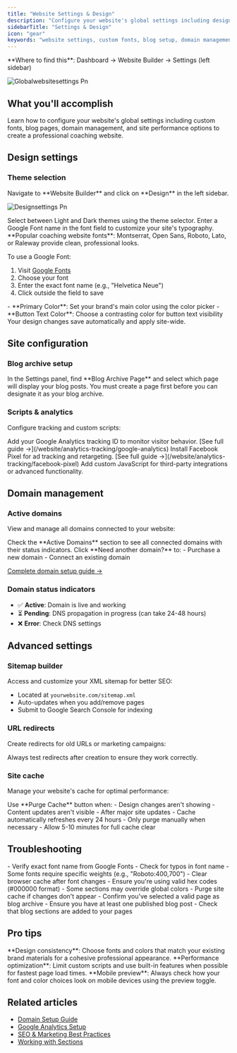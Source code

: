 ```yaml
---
title: "Website Settings & Design"
description: "Configure your website's global settings including design theme, fonts, blog setup, domains, caching, and advanced options in CoachIQ's Website Builder."
sidebarTitle: "Settings & Design"
icon: "gear"
keywords: "website settings, custom fonts, blog setup, domain management, site cache, CoachIQ design"
---
```


<Info>
**Where to find this**: Dashboard → Website Builder → Settings (left sidebar)
</Info>

![Globalwebsitesettings Pn](/images/globalwebsitesettings.png)

## What you'll accomplish

Learn how to configure your website's global settings including custom fonts, blog pages, domain management, and site performance options to create a professional coaching website.

## Design settings

### Theme selection

<Steps>
<Step title="Access design settings">
Navigate to **Website Builder** and click on **Design** in the left sidebar.

![Designsettings Pn](/images/designsettings.png)

</Step>

<Step title="Choose your theme">
Select between Light and Dark themes using the theme selector.
</Step>

<Step title="Set custom fonts">
Enter a Google Font name in the font field to customize your site's typography.

<Tip>
**Popular coaching website fonts**: Montserrat, Open Sans, Roboto, Lato, or Raleway provide clean, professional looks.
</Tip>

To use a Google Font:
1. Visit [Google Fonts](https://fonts.google.com)
2. Choose your font
3. Enter the exact font name (e.g., "Helvetica Neue")
4. Click outside the field to save
</Step>

<Step title="Configure colors">
- **Primary Color**: Set your brand's main color using the color picker
- **Button Text Color**: Choose a contrasting color for button text visibility

<Check>
Your design changes save automatically and apply site-wide.
</Check>
</Step>
</Steps>

## Site configuration

### Blog archive setup

<Steps>
<Step title="Select your blog page">
In the Settings panel, find **Blog Archive Page** and select which page will display your blog posts.

<Note>
You must create a page first before you can designate it as your blog archive.
</Note>
</Step>
</Steps>

### Scripts & analytics

Configure tracking and custom scripts:

<AccordionGroup>
<Accordion title="Google Analytics">
Add your Google Analytics tracking ID to monitor visitor behavior.
[See full guide →](/website/analytics-tracking/google-analytics)
</Accordion>

<Accordion title="Facebook Pixel">
Install Facebook Pixel for ad tracking and retargeting.
[See full guide →](/website/analytics-tracking/facebook-pixel)
</Accordion>

<Accordion title="Custom Scripts">
Add custom JavaScript for third-party integrations or advanced functionality.
</Accordion>
</AccordionGroup>

## Domain management

### Active domains

View and manage all domains connected to your website:

<Steps>
<Step title="View active domains">
Check the **Active Domains** section to see all connected domains with their status indicators.
</Step>

<Step title="Add a domain">
Click **Need another domain?** to:
- Purchase a new domain
- Connect an existing domain

[Complete domain setup guide →](/website/domain-setup/purchasing-domain)
</Step>
</Steps>

### Domain status indicators
- ✅ **Active**: Domain is live and working
- ⏳ **Pending**: DNS propagation in progress (can take 24-48 hours)
- ❌ **Error**: Check DNS settings

## Advanced settings

### Sitemap builder

Access and customize your XML sitemap for better SEO:
- Located at `yourwebsite.com/sitemap.xml`
- Auto-updates when you add/remove pages
- Submit to Google Search Console for indexing

### URL redirects

Create redirects for old URLs or marketing campaigns:

<Warning>
Always test redirects after creation to ensure they work correctly.
</Warning>

### Site cache

Manage your website's cache for optimal performance:

<Steps>
<Step title="When to purge cache">
Use **Purge Cache** button when:
- Design changes aren't showing
- Content updates aren't visible
- After major site updates
</Step>

<Step title="Cache best practices">
- Cache automatically refreshes every 24 hours
- Only purge manually when necessary
- Allow 5-10 minutes for full cache clear
</Step>
</Steps>

## Troubleshooting

<AccordionGroup>
<Accordion title="Custom font not displaying">
- Verify exact font name from Google Fonts
- Check for typos in font name
- Some fonts require specific weights (e.g., "Roboto:400,700")
- Clear browser cache after font changes
</Accordion>

<Accordion title="Colors not updating">
- Ensure you're using valid hex codes (#000000 format)
- Some sections may override global colors
- Purge site cache if changes don't appear
</Accordion>

<Accordion title="Blog page not working">
- Confirm you've selected a valid page as blog archive
- Ensure you have at least one published blog post
- Check that blog sections are added to your pages
</Accordion>
</AccordionGroup>

## Pro tips

<Tip>
**Design consistency**: Choose fonts and colors that match your existing brand materials for a cohesive professional appearance.
</Tip>

<Tip>
**Performance optimization**: Limit custom scripts and use built-in features when possible for fastest page load times.
</Tip>

<Tip>
**Mobile preview**: Always check how your font and color choices look on mobile devices using the preview toggle.
</Tip>

## Related articles

- [Domain Setup Guide](/website/domain-setup/purchasing-domain)
- [Google Analytics Setup](/website/analytics-tracking/google-analytics)
- [SEO & Marketing Best Practices](/website/seo-marketing/keyword-strategy)
- [Working with Sections](/website/sections/working-with-sections)
